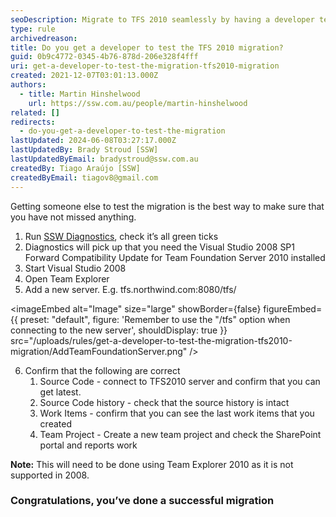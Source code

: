 ```yaml
---
seoDescription: Migrate to TFS 2010 seamlessly by having a developer test the migration process.
type: rule
archivedreason:
title: Do you get a developer to test the TFS 2010 migration?
guid: 0b9c4772-0345-4b76-878d-206e328f4fff
uri: get-a-developer-to-test-the-migration-tfs2010-migration
created: 2021-12-07T03:01:13.000Z
authors:
  - title: Martin Hinshelwood
    url: https://ssw.com.au/people/martin-hinshelwood
related: []
redirects:
  - do-you-get-a-developer-to-test-the-migration
lastUpdated: 2024-06-08T03:27:17.000Z
lastUpdatedBy: Brady Stroud [SSW]
lastUpdatedByEmail: bradystroud@ssw.com.au
createdBy: Tiago Araújo [SSW]
createdByEmail: tiagov8@gmail.com
---
```


Getting someone else to test the migration is the best way to make sure that you have not missed anything.
1. Run [SSW Diagnostics](https://www.ssw.com.au/ssw/Diagnostics/Default.aspx), check it’s all green ticks
2. Diagnostics will pick up that you need the Visual Studio 2008 SP1 Forward Compatibility Update for Team Foundation Server 2010 installed
3. Start Visual Studio 2008
4. Open Team Explorer
5. Add a new server. E.g. tfs.northwind.com:8080/tfs/


<imageEmbed
  alt="Image"
  size="large"
  showBorder={false}
  figureEmbed={{
    preset: "default",
    figure: 'Remember to use the "/tfs" option when connecting to the new server',
    shouldDisplay: true
  }}
  src="/uploads/rules/get-a-developer-to-test-the-migration-tfs2010-migration/AddTeamFoundationServer.png"
/>

6. Confirm that the following are correct
   1. Source Code - connect to TFS2010 server and confirm that you can get latest.
   2. Source Code history - check that the source history is intact
   3. Work Items - confirm that you can see the last work items that you created
   4. Team Project - Create a new team project and check the SharePoint portal and reports work

**Note:** This will need to be done using Team Explorer 2010 as it is not supported in 2008.

### Congratulations, you’ve done a successful migration
